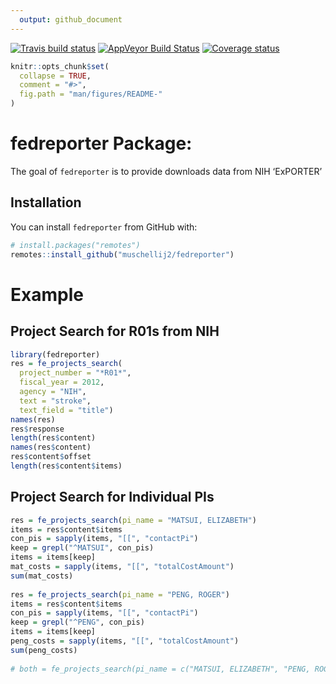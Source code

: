 ```yaml
---
  output: github_document
---
```


[![Travis build status](https://travis-ci.org/muschellij2/fedreporter.svg?branch=master)](https://travis-ci.org/muschellij2/fedreporter)
[![AppVeyor Build Status](https://ci.appveyor.com/api/projects/status/github/muschellij2/fedreporter?branch=master&svg=true)](https://ci.appveyor.com/project/muschellij2/fedreporter)
[![Coverage status](https://coveralls.io/repos/github/muschellij2/fedreporter/badge.svg?branch=master)](https://coveralls.io/r/muschellij2/fedreporter?branch=master)
<!-- README.md is generated from README.Rmd. Please edit that file -->

```r
knitr::opts_chunk$set(
  collapse = TRUE,
  comment = "#>",
  fig.path = "man/figures/README-"
)
```
# fedreporter Package: 
The goal of `fedreporter` is to provide downloads data from NIH 'ExPORTER'

## Installation

You can install `fedreporter` from GitHub with:

```r
# install.packages("remotes")
remotes::install_github("muschellij2/fedreporter")
```


# Example 

## Project Search for R01s from NIH
```r
library(fedreporter)
res = fe_projects_search(
  project_number = "*R01*",
  fiscal_year = 2012,
  agency = "NIH",
  text = "stroke",
  text_field = "title")
names(res)
res$response
length(res$content)
names(res$content)
res$content$offset
length(res$content$items)
```


## Project Search for Individual PIs

```r
res = fe_projects_search(pi_name = "MATSUI, ELIZABETH")
items = res$content$items
con_pis = sapply(items, "[[", "contactPi")
keep = grepl("^MATSUI", con_pis)
items = items[keep]
mat_costs = sapply(items, "[[", "totalCostAmount")
sum(mat_costs)
                         
res = fe_projects_search(pi_name = "PENG, ROGER")
items = res$content$items
con_pis = sapply(items, "[[", "contactPi")
keep = grepl("^PENG", con_pis)
items = items[keep]
peng_costs = sapply(items, "[[", "totalCostAmount")
sum(peng_costs)
                         
# both = fe_projects_search(pi_name = c("MATSUI, ELIZABETH", "PENG, ROGER"))
```
